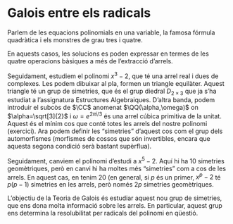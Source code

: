 # Galois entre els radicals {#pilot}

Parlem de les equacions polinomials en una variable, la famosa fórmula quadràtica i els monstres de grau tres i quatre.

En aquests casos, les solucions es poden expressar en termes de les quatre operacions bàsiques a més de l'extracció d'arrels.

Seguidament, estudiem el polinomi $x^3-2$, que té una arrel real i dues de complexes. Les podem dibuixar al pla, formen un triangle equilàter. Aquest triangle té un grup de simetries, que és el grup diedral $D_{2\times 3}$ que ja s'ha estudiat a l'assignatura Estructures Algebraiques. D'altra banda, podem introduir el subcòs de $\CC$ anomenat $\QQ(\alpha,\omega)$ on $\alpha=\sqrt[3]{2}$ i $\omega=e^{2\pi i /3}$ és una arrel cúbica primitiva de la unitat. Aquest és el mínim cos que conté totes les arrels del nostre polinomi (exercici). Ara podem definir les "simetries" d'aquest cos com el grup dels automorfismes (morfismes de cossos que són invertibles, encara que aquesta segona condició serà bastant supèrflua).

Seguidament, canviem el polinomi d'estudi a $x^5-2$. Aquí hi ha 10 simetries geomètriques, però en canvi hi ha moltes més "simetries" com a cos de les arrels. En aquest cas, en tenim 20 (en general, si $p$ és un primer, $x^p-2$ té $p(p-1)$ simetries en les arrels, però només $2p$ simetries geomètriques.

L'objectiu de la Teoria de Galois és estudiar aquest nou grup de simetries, que ens dona molta informació sobre les arrels. En particular, aquest grup ens determina la resolubilitat per radicals del polinomi en qüestió.
